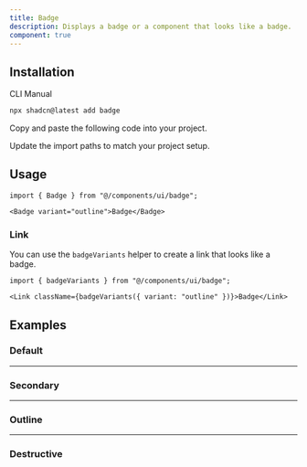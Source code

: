 ```yaml
---
title: Badge
description: Displays a badge or a component that looks like a badge.
component: true
---
```


<ComponentPreview
  name="badge-demo"
  title="Badge"
  description="A default badge"
/>

## Installation

<CodeTabs>

<TabsList>
  <TabsTrigger value="cli">CLI</TabsTrigger>
  <TabsTrigger value="manual">Manual</TabsTrigger>
</TabsList>
<TabsContent value="cli">

```bash
npx shadcn@latest add badge
```

</TabsContent>

<TabsContent value="manual">

<Steps>

<Step>Copy and paste the following code into your project.</Step>

<ComponentSource name="badge" />

<Step>Update the import paths to match your project setup.</Step>

</Steps>

</TabsContent>

</CodeTabs>

## Usage

```tsx
import { Badge } from "@/components/ui/badge";
```

```tsx
<Badge variant="outline">Badge</Badge>
```

### Link

You can use the `badgeVariants` helper to create a link that looks like a badge.

```tsx
import { badgeVariants } from "@/components/ui/badge";
```

```tsx
<Link className={badgeVariants({ variant: "outline" })}>Badge</Link>
```

## Examples

### Default

<ComponentPreview
  name="badge-demo"
  title="Badge"
  description="A default badge"
/>

---

### Secondary

<ComponentPreview
  name="badge-secondary"
  title="Badge"
  description="A badge using secondary as variant."
/>

---

### Outline

<ComponentPreview
  name="badge-outline"
  title="Badge"
  description="A badge using outline as variant."
/>

---

### Destructive

<ComponentPreview name="badge-destructive" description="A destructive badge." />
